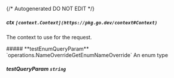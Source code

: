 {/* Autogenerated DO NOT EDIT  */}

##### **ctx** `[context.Context](https://pkg.go.dev/context#Context)`
The context to use for the request.

<Collapsible>
    ##### **testEnumQueryParam** `operations.NameOverrideGetEnumNameOverride`
    An enum type
    <Collapsible.Break/>
    <NameOverrideGetEnumNameOverride/>
</Collapsible>

##### **testQueryParam** `string`

